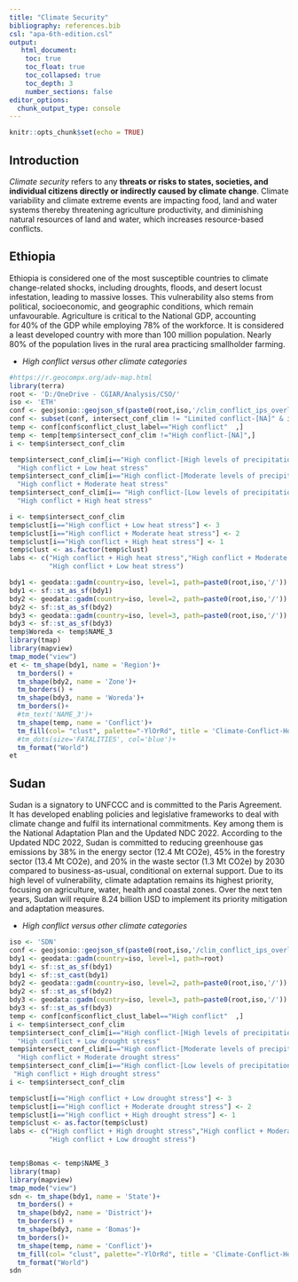 ```yaml
---
title: "Climate Security"
bibliography: references.bib
csl: "apa-6th-edition.csl"
output: 
   html_document:
    toc: true
    toc_float: true
    toc_collapsed: true
    toc_depth: 3
    number_sections: false
editor_options: 
  chunk_output_type: console
---
```


```r
knitr::opts_chunk$set(echo = TRUE)
```

## Introduction

*Climate security* refers to any **threats or risks to states, societies, and individual citizens directly or indirectly caused by climate change**. Climate variability and climate extreme events are impacting food, land and water systems thereby threatening agriculture productivity, and diminishing natural resources of land and water, which increases resource-based conflicts. 


## Ethiopia

Ethiopia is considered one of the most susceptible countries to climate change-related shocks, including droughts, floods, and desert locust infestation, leading to massive losses. This vulnerability also stems from political, socioeconomic, and geographic conditions, which remain unfavourable. Agriculture is critical to the National GDP, accounting for 40\% of the GDP while employing 78\% of the workforce. It is considered a least developed country with more than 100 million population. Nearly 80\% of the population lives in the rural area practicing smallholder farming.  

- *High conflict versus other climate categories*

```r
#https://r.geocompx.org/adv-map.html
library(terra)
root <- 'D:/OneDrive - CGIAR/Analysis/CSO/'
iso <- 'ETH'
conf <- geojsonio::geojson_sf(paste0(root,iso,'/clim_conflict_ips_overlays.geojson'))
conf <- subset(conf, intersect_conf_clim != "Limited conflict-[NA]" & intersect_conf_clim != "High conflict-[NA]")
temp <- conf[conf$conflict_clust_label=="High conflict"  ,]
temp <- temp[temp$intersect_conf_clim !="High conflict-[NA]",] 
i <- temp$intersect_conf_clim

temp$intersect_conf_clim[i=="High conflict-[High levels of precipitation/Low levels of Heat stress]"] <-
  "High conflict + Low heat stress"
temp$intersect_conf_clim[i=="High conflict-[Moderate levels of precipitation/moderate levels of Heat stress]"] <-
  "High conflict + Moderate heat stress"
temp$intersect_conf_clim[i== "High conflict-[Low levels of precipitation/High levels of Heat stress]"] <-
  "High conflict + High heat stress" 

i <- temp$intersect_conf_clim
temp$clust[i=="High conflict + Low heat stress"] <- 3
temp$clust[i=="High conflict + Moderate heat stress"] <- 2
temp$clust[i=="High conflict + High heat stress"] <- 1
temp$clust <- as.factor(temp$clust)
labs <- c("High conflict + High heat stress","High conflict + Moderate heat stress",
          "High conflict + Low heat stress") 

bdy1 <- geodata::gadm(country=iso, level=1, path=paste0(root,iso,'/'))
bdy1 <- sf::st_as_sf(bdy1)
bdy2 <- geodata::gadm(country=iso, level=2, path=paste0(root,iso,'/'))
bdy2 <- sf::st_as_sf(bdy2)
bdy3 <- geodata::gadm(country=iso, level=3, path=paste0(root,iso,'/'))
bdy3 <- sf::st_as_sf(bdy3)
temp$Woreda <- temp$NAME_3
library(tmap)
library(mapview)
tmap_mode("view")
et <- tm_shape(bdy1, name = 'Region')+
  tm_borders() +
  tm_shape(bdy2, name = 'Zone')+
  tm_borders() +
  tm_shape(bdy3, name = 'Woreda')+
  tm_borders()+
  #tm_text('NAME_3')+
  tm_shape(temp, name = 'Conflict')+
  tm_fill(col= "clust", palette="-YlOrRd", title = 'Climate-Conflict-Hotspots', labels=labs, popup.vars=c("Woreda", "FATALITIES", "climvar_medn_prec", "livelihoods", "female_population", "male_population", "median_male_female_edu_diff"))+
  #tm_dots(size='FATALITIES', col='blue')+
  tm_format("World")
et 


```


## Sudan

Sudan is a signatory to UNFCCC and is committed to the Paris Agreement. It has developed enabling policies and legislative frameworks to deal with climate change and fulfil its international commitments. Key among them is the National Adaptation Plan and the Updated NDC 2022. According to the Updated NDC 2022, Sudan is committed to reducing greenhouse gas emissions by 38\% in the energy sector (12.4 Mt CO2e), 45% in the forestry sector (13.4 Mt CO2e), and 20% in the waste sector (1.3 Mt CO2e) by 2030 compared to business-as-usual, conditional on external support. Due to its high level of vulnerability, climate adaptation remains its highest priority, focusing on agriculture, water, health and coastal zones. Over the next ten years, Sudan will require 8.24 billion USD to implement its priority mitigation and adaptation measures. 

- *High conflict versus other climate categories*

```r
iso <- 'SDN'
conf <- geojsonio::geojson_sf(paste0(root,iso,'/clim_conflict_ips_overlays.geojson'))
bdy1 <- geodata::gadm(country=iso, level=1, path=root)
bdy1 <- sf::st_as_sf(bdy1)
bdy1 <- sf::st_cast(bdy1)  
bdy2 <- geodata::gadm(country=iso, level=2, path=paste0(root,iso,'/'))
bdy2 <- sf::st_as_sf(bdy2)
bdy3 <- geodata::gadm(country=iso, level=3, path=paste0(root,iso,'/'))
bdy3 <- sf::st_as_sf(bdy3)
temp <- conf[conf$conflict_clust_label=="High conflict"  ,]
i <- temp$intersect_conf_clim
temp$intersect_conf_clim[i=="High conflict-[High levels of precipitation/Low leves of  drought stress]"] <-
  "High conflict + Low drought stress" 
temp$intersect_conf_clim[i=="High conflict-[Moderate levels of precipitation/Moderate levels drought stress]"] <-
  "High conflict + Moderate drought stress"
temp$intersect_conf_clim[i=="High conflict-[Low levels of precipitation/High levels drought stress]"] <-
 "High conflict + High drought stress"
i <- temp$intersect_conf_clim

temp$clust[i=="High conflict + Low drought stress"] <- 3
temp$clust[i=="High conflict + Moderate drought stress"] <- 2
temp$clust[i=="High conflict + High drought stress"] <- 1
temp$clust <- as.factor(temp$clust)
labs <- c("High conflict + High drought stress","High conflict + Moderate drought stress",
          "High conflict + Low drought stress")


temp$Bomas <- temp$NAME_3
library(tmap)
library(mapview)
tmap_mode("view")
sdn <- tm_shape(bdy1, name = 'State')+
  tm_borders() +
  tm_shape(bdy2, name = 'District')+
  tm_borders() +
  tm_shape(bdy3, name = 'Bomas')+
  tm_borders()+
  tm_shape(temp, name = 'Conflict')+
  tm_fill(col= "clust", palette="-YlOrRd", title = 'Climate-Conflict-Hotspots', labels=labs, popup.vars=c("Bomas", "FATALITIES", "climvar_medn_prec", "livelihoods", "female_population", "male_population", "median_male_female_edu_diff"))+
  tm_format("World")
sdn 


```



